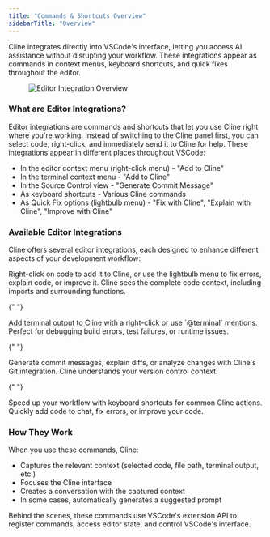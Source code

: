 ```yaml
---
title: "Commands & Shortcuts Overview"
sidebarTitle: "Overview"
---
```


Cline integrates directly into VSCode's interface, letting you access AI assistance without disrupting your workflow. These integrations appear as commands in context menus, keyboard shortcuts, and quick fixes throughout the editor.

<figure>
	<img
		src="https://storage.googleapis.com/cline_public_images/docs/assets/editor-integration.png"
		alt="Editor Integration Overview"
	/>
</figure>

### What are Editor Integrations?

Editor integrations are commands and shortcuts that let you use Cline right where you're working. Instead of switching to the Cline panel first, you can select code, right-click, and immediately send it to Cline for help.
These integrations appear in different places throughout VSCode:

-   In the editor context menu (right-click menu) - "Add to Cline"
-   In the terminal context menu - "Add to Cline"
-   In the Source Control view - "Generate Commit Message"
-   As keyboard shortcuts - Various Cline commands
-   As Quick Fix options (lightbulb menu) - "Fix with Cline", "Explain with Cline", "Improve with Cline"

### Available Editor Integrations

Cline offers several editor integrations, each designed to enhance different aspects of your development workflow:

<Columns cols={2}>
  <Card title="Code Commands" icon="code" href="/features/commands-and-shortcuts/code-commands">
    Right-click on code to add it to Cline, or use the lightbulb menu to fix errors, explain code, or improve it. Cline sees the complete code context, including imports and surrounding functions.
  </Card>

{" "}

<Card title="Terminal Integration" icon="terminal" href="/features/commands-and-shortcuts/terminal-integration">
	Add terminal output to Cline with a right-click or use `@terminal` mentions. Perfect for debugging build errors, test
	failures, or runtime issues.
</Card>

{" "}

<Card title="Git Integration" icon="code-branch" href="/features/commands-and-shortcuts/git-integration">
	Generate commit messages, explain diffs, or analyze changes with Cline's Git integration. Cline understands your version
	control context.
</Card>

{" "}

<Card title="Keyboard Shortcuts" icon="keyboard" href="/features/commands-and-shortcuts/keyboard-shortcuts">
	Speed up your workflow with keyboard shortcuts for common Cline actions. Quickly add code to chat, fix errors, or improve your code.
</Card>
</Columns>

### How They Work

When you use these commands, Cline:

-   Captures the relevant context (selected code, file path, terminal output, etc.)
-   Focuses the Cline interface
-   Creates a conversation with the captured context
-   In some cases, automatically generates a suggested prompt

Behind the scenes, these commands use VSCode's extension API to register commands, access editor state, and control VSCode's interface.
